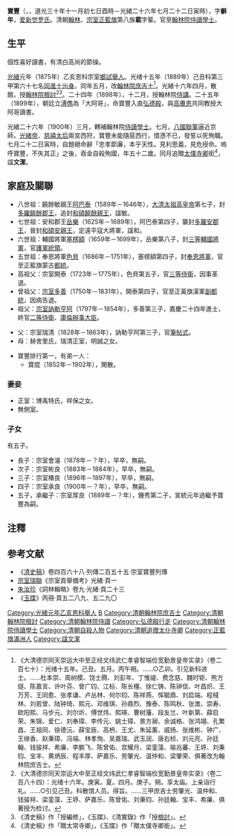 {{Hatnote|这是[[满族人名|满族人名]]，只称名而不与姓氏连用，其姓氏为[[爱新觉罗氏|爱新觉罗]]。}}
{{About|清朝宗室愛新覺羅·'''寶豐'''|河南省平頂山市的縣|寶豐縣}}
{{明清人物信息框
| 姓名 = 愛新覺羅·寶豐
| 原名 = 
| 圖片名稱= 宗室寶豐.jpg
| 圖片大小 = 200px
| 圖片說明 = 寶豐像，取自1934年《庚子辛亥忠烈像赞》
| 最高職務 = 翰林院侍讀學士
| 國家 = 大清
| 籍貫 = 
| 爵位 = 
| 族裔 = 
| 旗籍 = 滿洲正藍旗
| 字號 = 字龢年
| 諡號 = 文洁
| 出生日期 = 年代不詳
| 出生地點 = [[北京|京師]]
| 逝世日期 = [[光緒|光緒]]二十六年（1900年）
| 逝世地點 = [[北京|京師]]
| 墓葬 =
| 配偶 =博禹特氏
| 親屬 = 
| 出身 = 
*光绪元年（1875年）乙亥恩科舉人
*光绪十五年（1889年）己丑科同進士出身
| 經歷 = 
| 著作 =
}}
'''寶豐'''（{{lang-mnc|ᡠᡴᠰᡠᠨ<br /> ᠪᠣᠣᡶᡠᠩ|v=Uksun Boofung|a=Uksun Boufung}}，{{bd|1850年|12月9日|1900年|8月16日|catIdx=Z宗}}，道光三十年十一月初七日酉時－光緒二十六年七月二十二日寅時），字'''龢年'''，[[爱新觉罗氏|爱新觉罗氏]]。清朝[[翰林|翰林]]、[[清宗室|宗室]][[正藍旗|正藍旗]]第八族'''載'''字輩。官至[[翰林院|翰林院]][[侍讀學士|侍讀學士]]。

==生平==
個性喜好讀書，有清白高尚的節操。

[[光緒|光緒]]元年（1875年）乙亥恩科宗室[[鄉試|鄉試]][[舉人|舉人]]。光绪十五年（1889年）己丑科第三甲第六十七名[[同進士出身|同進士出身]]。同年五月，改[[翰林院|翰林院]][[庶吉士|庶吉士]]<ref>《大清德宗同天崇运大中至正经文纬武仁孝睿智端俭宽勤景皇帝实录》（卷二百七十）：光绪十五年。己丑。五月。丙午朔。……○乙卯。引见新科进士。……杜本崇、周树模、饶士腾、刘彭年、丁惟禔、费念慈、魏时钜、熊方燧、陈嘉言、许叶芬、曾广钧、江标、陈长橿、徐仁铸、陈钟信、叶昌炽、王万芳、王同愈、张孝谦、卢丛林、何尔钧、陈祥燕、恽毓鼎、刘启端、程棫林、刘若曾、陆钟琦、熙元、邓维琪、孙鼎烈、豫泰、陈鸣秋、张澂、崇寿、欧阳熙、马步元、刘尔炘、傅世炜、熙瑛、曹树藩、段友兰、叶新第、薛启荣、朱锦、爱仁、刘奉璋、李传元、姚士璋、景方昶、余诚格、张鸿翊、孔繁昌、王祖同、徐德沅、薛宝辰、高枬、王尤、朱延薰、戚扬、张维彬、钟广、王继香、赵秉璋、冯端、林孝恂、吴嘉瑞、武玉润、唐右桢、刘元亮、孙廷翰、钱骏祥、希廉、李鹏飞、陈曾佑、宫耀月、梁銮藻、喻兆蕃、王垿、刘秉钧、宝丰、黄炳辰、程丰厚、萨嘉乐、劳肇光、温仲和、梁肇荣、俱著改为翰林院庶吉士。</ref>。光緒十六年四月，散館，授[[翰林院|翰林院]][[檢討|檢討]]<ref>《大清德宗同天崇运大中至正经文纬武仁孝睿智端俭宽勤景皇帝实录》（卷二百八十四）：光绪十六年。庚寅。夏。四月。庚子。朔。享太庙。上亲诣行礼。……○引见己丑。科散馆人员。得旨。……三甲庶吉士劳肇光、温仲和、钱骏祥、梁銮藻、王垿、萨嘉乐、陈曾佑、刘秉钧、孙廷翰、宝丰、希廉、俱著授为检讨。</ref><ref>《清史稿》作「授編修」，《玉牒》、《清實錄》作「授[[檢討|檢討]]」。</ref>。二十四年（1898年），十二月，授翰林院[[侍講|侍講]]。二十五年（1899年），朝廷立[[溥儁|溥儁]]為「大阿哥」，命寶豐入直[[弘德殿|弘德殿]]，與[[高賡恩|高賡恩]]共同教授大阿哥讀書。

光緒二十六年（1900年）三月，轉補翰林院[[侍讀學士|侍讀學士]]。七月，[[八國聯軍|八國聯軍]]逼近京師，[[光緒帝|光緒帝]]、[[慈禧太后|慈禧太后]]兩宮西狩，寶豐未能隨扈西行，憤懣不已，發誓以死殉職。七月二十二日寅時，自題絕命辭「忠孝節廉，本乎天性。見利思義，見危授命。嗚呼寶豐，不失其正」之後，吞金自殺殉國，年五十二歲。同月追贈[[太僕寺卿|太僕寺卿]]銜<ref>《清史稿》作「贈太常寺卿」，《玉牒》作「贈太僕寺卿銜」。</ref>，諡'''文潔'''。

==家庭及關聯==
*八世祖：饒餘敏親王[[阿巴泰|阿巴泰]]（1589年－1646年），[[大清太祖高皇帝|大清太祖高皇帝]]第七子，封[[多羅饒餘郡王|多羅饒餘郡王]]，追封[[和碩饒餘親王|和碩饒餘親王]]，諡敏。
*七世祖：安和郡王[[岳樂|岳樂]]（1625年－1689年），阿巴泰第四子，襲封[[多羅安郡王|多羅安郡王]]，晉封[[和碩安親王|和碩安親王]]，定遠平寇大將軍，諡和。
*六世祖：輔國將軍[[塞楞額|塞楞額]]（1659年－1699年），岳樂第八子，封[[三等輔國將軍|三等輔國將軍]]，官[[護軍統領|護軍統領]]。
*五世祖：奉恩將軍[[色貝|色貝]]（1686年－1751年），塞楞額第四子，封[[奉恩將軍|奉恩將軍]]，官至正藍旗蒙古[[都統|都統]]。
*高祖父：宗室開泰（1723年－1775年），色貝第五子，官[[三等侍衛|三等侍衛]]，因事革退。
*曾祖父：[[宗室多善|宗室多善]]（1750年－1831年），開泰第四子，官至正黃旗漢軍[[副都統|副都統]]，因病告退。
*祖父：[[宗室訥勒亨阿|宗室訥勒亨阿]]（1797年－1854年），多善第三子，嘉慶二十四年進士，終官[[二等侍衛|二等侍衛]]、[[庫倫辦事大臣|庫倫辦事大臣]]。

*父：宗室瑞清（1828年－1863年），訥勒亨阿第三子，官[[筆帖式|筆帖式]]。
*母：赫舍里氏，瑞清正室，明誠之女。

*寶豐排行第一，有弟一人：
**寶焜（1852年－1902年），閑散。

===妻妾===
*正室：博禹特氏，祥保之女。
*無側室。

===子女===
有五子。
*長子：宗室會濬（1878年－？年），早卒，無嗣。
*次子：宗室彬良（1883年－1884年），早卒，無嗣。
*三子：宗室椿良（1896年－1897年），早卒，無嗣。
*四子：宗室承良（1900年－？年），早卒，無嗣。
*五子，承繼子：宗室厚良（1889年－？年），鍾秀第二子，宣統元年過繼予寶豐為嗣。

==注釋==
{{reflist|2}}
==参考文献==
*《[[清史稿|清史稿]]》卷四百六十八·列傳二百五十五·宗室寶豐列傳
*[[宗室瑞聯|宗室瑞聯]]《宗室貢舉備考》光緒·頁一
*[[朱汝珍|朱汝珍]]《詞林輯略》卷九·光緒·頁二十三
*《[[玉牒|玉牒]]》丙冊·頁五二八九、五二九〇

{{DEFAULTSORT:Z宗}}
{{光緒十五年己丑科殿試金榜}}
[[Category:光緒元年乙亥恩科舉人|Category:光緒元年乙亥恩科舉人]]
[[Category:清朝宗室|B]]
[[Category:清朝翰林院庶吉士|Category:清朝翰林院庶吉士]]
[[Category:清朝翰林院檢討|Category:清朝翰林院檢討]]
[[Category:清朝翰林院侍讀|Category:清朝翰林院侍讀]]
[[Category:弘德殿行走|Category:弘德殿行走]]
[[Category:清朝翰林院侍讀學士|Category:清朝翰林院侍讀學士]]
[[Category:清朝自殺人物|Category:清朝自殺人物]]
[[Category:清朝追赠太仆寺卿|Category:清朝追赠太仆寺卿]]
[[Category:正藍旗滿洲人|Category:正藍旗滿洲人]]
[[Category:諡文潔|Category:諡文潔]]